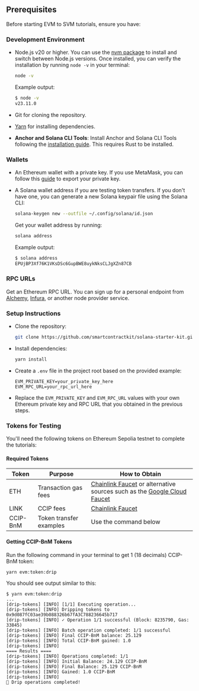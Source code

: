 
## Prerequisites

Before starting EVM to SVM tutorials, ensure you have:

### Development Environment

- Node.js v20 or higher. You can use the [nvm package](https://www.npmjs.com/package/nvm) to install and switch between Node.js versions. Once installed, you can verify the installation by running `node -v` in your terminal:

  ```bash
  node -v
  ```

  Example output:

  ```bash
  $ node -v
  v23.11.0
  ```

- Git for cloning the repository.
- [Yarn](https://yarnpkg.com/) for installing dependencies.
- **Anchor and Solana CLI Tools**: Install Anchor and Solana CLI Tools following the [installation guide](https://www.anchor-lang.com/docs/installation). This requires Rust to be installed.

### Wallets

- An Ethereum wallet with a private key. If you use MetaMask, you can follow this [guide](https://support.metamask.io/managing-my-wallet/secret-recovery-phrase-and-private-keys/how-to-export-an-accounts-private-key/) to export your private key.
- A Solana wallet address if you are testing token transfers. If you don't have one, you can generate a new Solana keypair file using the Solana CLI:

  ```bash
  solana-keygen new --outfile ~/.config/solana/id.json
  ```

  Get your wallet address by running:

  ```bash
  solana address
  ```

  Example output:

  ```bash
  $ solana address
  EPUjBP3Xf76K1VKsDSc6GupBWE8uykNksCLJgXZn87CB
  ```

### RPC URLs

Get an Ethereum RPC URL. You can sign up for a personal endpoint from [Alchemy](https://www.alchemy.com/), [Infura](https://www.infura.io/), or another node provider service.

### Setup Instructions

- Clone the repository:
  ```bash
  git clone https://github.com/smartcontractkit/solana-starter-kit.git && cd solana-starter-kit
  ```
- Install dependencies:

  ```bash
  yarn install
  ```

- Create a `.env` file in the project root based on the provided example:

  ```
  EVM_PRIVATE_KEY=your_private_key_here
  EVM_RPC_URL=your_rpc_url_here
  ```

- Replace the `EVM_PRIVATE_KEY` and `EVM_RPC_URL` values with your own Ethereum private key and RPC URL that you obtained in the previous steps.

### Tokens for Testing

You'll need the following tokens on Ethereum Sepolia testnet to complete the tutorials:

#### Required Tokens

| Token    | Purpose                 | How to Obtain                                                                                                                                                               |
| -------- | ----------------------- | --------------------------------------------------------------------------------------------------------------------------------------------------------------------------- |
| ETH      | Transaction gas fees    | [Chainlink Faucet](https://faucets.chain.link/) or alternative sources such as the [Google Cloud Faucet](https://cloud.google.com/application/web3/faucet/ethereum/sepolia) |
| LINK     | CCIP fees               | [Chainlink Faucet](https://faucets.chain.link/)                                                                                                                             |
| CCIP-BnM | Token transfer examples | Use the command below                                                                                                                                                       |

#### Getting CCIP-BnM Tokens

Run the following command in your terminal to get 1 (18 decimals) CCIP-BnM token:

```bash
yarn evm:token:drip
```

You should see output similar to this:

```text
$ yarn evm:token:drip
...
[drip-tokens] [INFO] [1/1] Executing operation...
[drip-tokens] [INFO] Dripping tokens to 0x9d087fC03ae39b088326b67fA3C788236645b717
[drip-tokens] [INFO] ✓ Operation 1/1 successful (Block: 8235790, Gas: 33845)
[drip-tokens] [INFO] Batch operation completed: 1/1 successful
[drip-tokens] [INFO] Final CCIP-BnM balance: 25.129
[drip-tokens] [INFO] Total CCIP-BnM gained: 1.0
[drip-tokens] [INFO]
==== Results ====
[drip-tokens] [INFO] Operations completed: 1/1
[drip-tokens] [INFO] Initial Balance: 24.129 CCIP-BnM
[drip-tokens] [INFO] Final Balance: 25.129 CCIP-BnM
[drip-tokens] [INFO] Gained: 1.0 CCIP-BnM
[drip-tokens] [INFO]
🎉 Drip operations completed!
```
